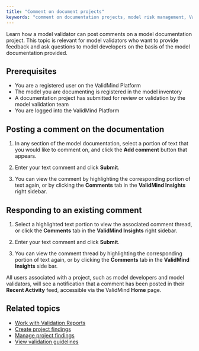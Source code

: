 ```yaml
---
title: "Comment on document projects"
keywords: "comment on documentation projects, model risk management, ValidMind"
---
```


Learn how a model validator can post comments on a model documentation project. This topic is relevant for model validators who want to provide feedback and ask questions to model developers on the basis of the model documentation provided. 

## Prerequisites

* You are a registered user on the ValidMind Platform
* The model you are documenting is registered in the model inventory
* A documentation project has submitted for review or validation by the model validation team 
* You are logged into the ValidMind Platform

## Posting a comment on the documentation

1. In any section of the model documentation, select a portion of text that you would like to comment on, and click the **Add comment** button that appears.

<!--- **Need image** --->

2. Enter your text comment and click **Submit**.

3. You can view the comment by highlighting the corresponding portion of text again, or by clicking the **Comments** tab in the **ValidMind Insights** right sidebar.

## Responding to an existing comment

1. Select a highlighted text portion to view the associated comment thread, or click the **Comments** tab in the **ValidMind Insights** right sidebar.

2. Enter your text comment and click **Submit**.

3. You can view the comment thread by highlighting the corresponding portion of text again, or by clicking the **Comments** tab in the **ValidMind Insights** side bar.

::: {.column-margin}
::: {.callout-tip}
All users associated with a project, such as model developers and model validators, will see a notification that a comment has been posted in their **Recent Activity** feed, accessible via the ValidMind **Home** page.
:::
:::

<!---
## Troubleshooting

[Include any common issues or errors that may arise during the task and how to resolve them.]
---> 

## Related topics

* [Work with Validation Reports](work-with-validation-reports.qmd)
* [Create project findings](create-project-findings.qmd)
* [Manage project findings](manage-project-findings.qmd)
* [View validation guidelines](view-validation-guidelines.qmd)
